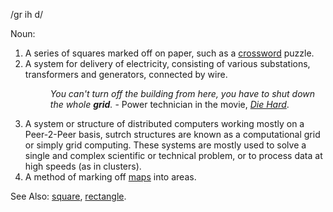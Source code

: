 /gr ih d/

Noun:
#A series of squares marked off on paper, such as a [[crossword]] puzzle. 
#A system for delivery of electricity, consisting of various substations, transformers and generators, connected by wire.
#:''You can't turn off the building from here, you have to shut down the whole '''grid'''.'' - Power technician in the movie, ''[[w:Die Hard|Die Hard]]''.
#A system or structure of distributed computers working mostly on a Peer-2-Peer basis, sutrch structures are known as a computational grid or simply grid computing. These systems are mostly used to solve a single and complex scientific or technical problem, or to process data at high speeds (as in clusters).  
#A method of marking off [[maps]] into areas.

See Also: [[square]], [[rectangle]].